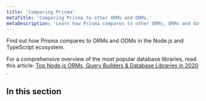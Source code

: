 ```yaml
---
title: 'Comparing Prisma'
metaTitle: 'Comparing Prisma to other ORMs and ODMs.'
metaDescription: 'Learn how Prisma compares to other ORMs, ORMs and database libraries, like TypeORM, Sequelize and Fooose.'
---
```


<TopBlock>

Find out how Prisma compares to ORMs and ODMs in the Node.js and TypeScript ecosystem.

For a comprehensive overview of the most popular database libraries, read this article: [Top Node.js ORMs, Query Builders & Database Libraries in 2020
](https://www.prisma.io/dataguide/database-tools/top-nodejs-orms-query-builders-and-database-libraries-in-2020).

</TopBlock>

## In this section

<Subsections />
